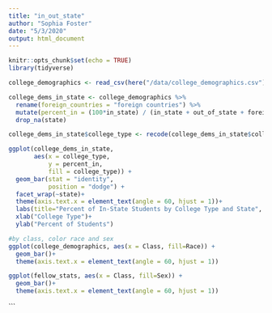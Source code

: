 ```yaml
---
title: "in_out_state"
author: "Sophia Foster"
date: "5/3/2020"
output: html_document
---
```


```r
knitr::opts_chunk$set(echo = TRUE)
library(tidyverse)
```

```r
college_demographics <- read_csv(here("/data/college_demographics.csv"))
```

```r
college_dems_in_state <- college_demographics %>%
  rename(foreign_countries = "foreign countries") %>%
  mutate(percent_in = (100*in_state) / (in_state + out_of_state + foreign_countries + unknown_residence))%>%
  drop_na(state)
```

```r
college_dems_in_state$college_type <- recode(college_dems_in_state$college_type, "Private not-for-profit, 4-year or above" = "Private, 4 Year (+)")
```

```r
ggplot(college_dems_in_state, 
       aes(x = college_type, 
           y = percent_in,
           fill = college_type)) + 
  geom_bar(stat = "identity", 
           position = "dodge") + 
  facet_wrap(~state)+
  theme(axis.text.x = element_text(angle = 60, hjust = 1))+
  labs(title="Percent of In-State Students by College Type and State", fill = "College Type")+
  xlab("College Type")+
  ylab("Percent of Students")

```

```r
#by class, color race and sex
ggplot(college_demographics, aes(x = Class, fill=Race)) +
  geom_bar()+
  theme(axis.text.x = element_text(angle = 60, hjust = 1))

ggplot(fellow_stats, aes(x = Class, fill=Sex)) +
  geom_bar()+
  theme(axis.text.x = element_text(angle = 60, hjust = 1))
```
```

